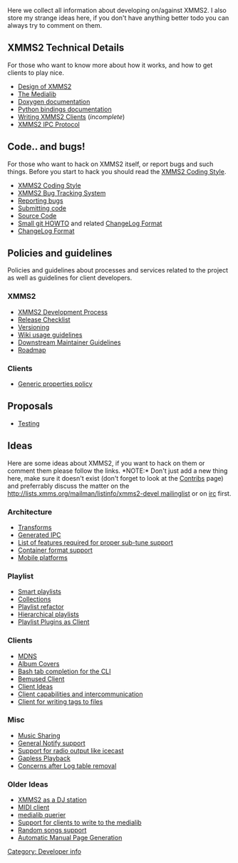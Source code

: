 {{Navbar}}

Here we collect all information about developing on/against XMMS2. I also store my strange ideas here, if you don't have anything better todo you can always try to comment on them.

== XMMS2 Technical Details ==

For those who want to know more about how it works, and how to get clients to play nice.

* [[Design of XMMS2]]
* [[The Medialib]]
* [http://xmms2.xmms.se/doxygen/current/ Doxygen documentation]
* [http://xmms2.xmms.se/epydoc/index.html Python bindings documentation]
* [[Writing XMMS2 Clients]] (''incomplete'')
* [[XMMS2 IPC Protocol]]

== Code.. and bugs! ==

For those who want to hack on XMMS2 itself, or report bugs and such things. Before you start to hack you should read the [[XMMS2 Coding Style]].

* [[XMMS2 Coding Style]]
* [http://bugs.xmms2.xmms.se/ XMMS2 Bug Tracking System]
* [[Reporting bugs]]
* [[Submitting code]]
* [[Download_XMMS2|Source Code]]
* [http://git.xmms.se/HOWTO-FOR-XMMS2-DEVELS.txt Small git HOWTO] and related [[ChangeLog Format]]
* [[ChangeLog Format]]

== Policies and guidelines ==

Policies and guidelines about processes and services related to the project as well as guidelines for client developers.

=== XMMS2 ===
* [[XMMS2 Development Process]]
* [[Release Checklist]]
* [[Versioning]]
* [[XMMS2:Wikipolicy | Wiki usage guidelines]]
* [[XMMS2:Packagerpolicy | Downstream Maintainer Guidelines]]
* [[Roadmap]]

=== Clients ===
* [[Generic properties policy]]

== Proposals ==
* [[Testing]]

== Ideas ==

Here are some ideas about XMMS2, if you want to hack on them or comment them please follow the links. *NOTE:* Don't just add a new thing here, make sure it doesn't exist (don't forget to look at the [[Contribs]] page) and preferrably discuss the matter on the [[http://lists.xmms.org/mailman/listinfo/xmms2-devel mailinglist]] or on [[About#Contact_info|irc]] first.

=== Architecture ===
* [[Transforms]]
* [[Generated IPC]]
* [[List of features required for proper sub-tune support]]
* [[Container format support]]
* [[Mobile platforms]]

=== Playlist ===
* [[Smart playlists]]
* [[Collections]]
* [[Playlist refactor]]
* [[Hierarchical playlists]]
* [[Playlist Plugins as Client]]

=== Clients ===
* [[MDNS]]
* [[Album Covers]]
* [[Bash tab completion for the CLI]]
* [[Bemused Client]]
* [[Client Ideas]]
* [[Client capabilities and intercommunication]]
* [[Client for writing tags to files]]

=== Misc ===
* [[Music Sharing]]
* [[General Notify support]]
* [[Support for radio output like icecast]]
* [[Gapless Playback]]
* [[Concerns after Log table removal]]

=== Older Ideas ===
* [[XMMS2 as a DJ station]]
* [[MIDI client]]
* [[medialib querier]]
* [[Support for clients to write to the medialib]]
* [[Random songs support]]
* [[Automatic Manual Page Generation]]

[[Category: Developer info]]